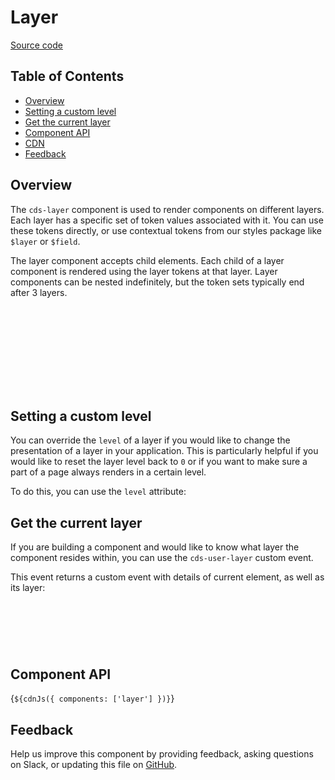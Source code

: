 
<Meta of={LayerStories} />

# Layer

[Source code](https://github.com/carbon-design-system/carbon/tree/main/packages/web-components/src/components/layer)

## Table of Contents

- [Overview](#overview)
- [Setting a custom level](#setting-a-custom-level)
- [Get the current layer](#get-the-current-layer)
- [Component API](#component-api)
- [CDN](#cdn)
- [Feedback](#feedback)

## Overview

The `cds-layer` component is used to render components on different layers. Each
layer has a specific set of token values associated with it. You can use these
tokens directly, or use contextual tokens from our styles package like `$layer`
or `$field`.

<Canvas of={LayerStories.Default} />

The layer component accepts child elements. Each child of a layer component is
rendered using the layer tokens at that layer. Layer components can be nested
indefinitely, but the token sets typically end after 3 layers.

```html
<cds-layer>
  <div>Test component</div>
  <cds-layer>
    <div>Test component</div>
    <cds-layer>
      <div>Test component</div>
    </cds-layer>
  </cds-layer>
</cds-layer>
```

## Setting a custom level

You can override the `level` of a layer if you would like to change the
presentation of a layer in your application. This is particularly helpful if you
would like to reset the layer level back to `0` or if you want to make sure a
part of a page always renders in a certain level.

To do this, you can use the `level` attribute:

<Canvas of={LayerStories.CustomLevel} />

## Get the current layer

If you are building a component and would like to know what layer the component
resides within, you can use the `cds-user-layer` custom event.

This event returns a custom event with details of current element, as well as
its layer:

```javascript
document.addEventListener(`cds-use-layer`, (e) => {
  const { layer, level } = (e as any).detail;
  layer.querySelector('.example-layer-test-component.use-layer').innerText =
    `The current layer level is: ${level + 1}`;
});
```

## Component API

<ArgTypes of="cds-layer" />

<Markdown>{`${cdnJs({ components: ['layer'] })}`}</Markdown>

## Feedback

Help us improve this component by providing feedback, asking questions on Slack,
or updating this file on
[GitHub](https://github.com/carbon-design-system/carbon/edit/main/packages/web-components/src/components/layer/layer.mdx).
